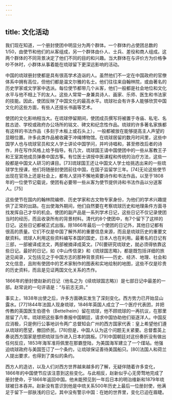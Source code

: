 ```yaml
---
---
---
```

title: 文化活动
---



我们现在知道，一个册封使团中明显分为两个群体。一个群体约占使团总数的1/50，由使节和他们的从客组成，另一个群体由仆人、士兵、差役和商人组成。这两个群体的不同背景决定了他们不同的目的和兴趣。当大群体在与评价方为价格争吵不休时，小群体从事着能在琉球留下更深远影响的活动。

中国的琉球册封使都是具有很高学术造诣的人。虽然他们不一定在中国政府的官僚体系中拥有高位，但他们都是温文尔雅的名士。他们往往来自翰林院，或由著名的历史学家或文学家中选派。每位使节都带几个从客，他们一般都是社会地位和文化水平与他不相上下的友人。这些人常常一身兼具诗人、画家、乐师、医生和书法家的技能。因此，使团反映了中国文化的最高水平。琉球社会有许多人能够欣赏中国文化的这些方面，有些人还擅长书画等艺术。

使团的文化影响相当大。在琉球停留期间，使团成员撰写将被置于寺庙、私宅、名胜古迹、学校或政府办公场所的铭文、碑文和纪念性作品。琉球的许多著名家族都有这样的书法作品（多刻于木板上或石头上），一般都被放在能够提高主人声望的显眼位置。许多此类作品被收藏于冲绳博物馆。在琉球居留的数月时间里，这些中国学人也与琉球官员和文人学士讲论中国学问，并吟诗唱和，甚至修改后者的诗作，并在写作风格上给予指导。有几次，琉球国王请中国使团中的一些从客教王子和王室其他成员弹奏中国古筝。有位医士讲授中医课程和传统的治疗方法，这些一般都是中国文人研习的课目。[73]琉球国王还让中国文人学士给挑选出来的一些琉球学生授课，他们将随册封使团前往中国，在国子监留学三年。[74]无论这些使节出现在官场上还是社会上，都有人坚持不懈地索要诗作和书法作品，以至于1808年的一位使节记载说，使团有必要带一些从客为使节提供诗和书法作品以分送客人。[75]

这些使节在国内的翰林院编修、历史学家和古文物专家身份，为他们的学术兴趣提供了正常的出路。在出使海外期间，他们自然要在考察琉球历史和地理条件方面寻找发挥自己才华的机会。使团的副产品是一系列学术日记，这些日记不仅记录使团当时的经历，而且收录所有的背景材料。清代的8个使团中，有7个留下了这样的日记。这些日记都被正式出版。除1866年最后一个使团的日记外，其他日记都有很高的质量。它们不仅是中国了解外邦的重要信息来源，而且是琉球历史的重要文献资料。琉球人利用这些资料编写本国的国史，日本人也在利用。最著名的日记有三部，一部被译成法文，两部被摘译成英文。[76]要研究琉球史，就必须得依靠这些日记。最好的日记，如《中山传信录》和《琉球国志略》，都是既包括详细的旅途见闻录，又包括见之于中国方志的那种背景资料——历史、经济、地理、社会和文化信息，且附有使团中的艺术家制作的图表和实地绘制的地图，这些不仅是珍贵的历史资料，而且是见证两国文化关系的杰作。

1866年的册封使赵新的日记（他名之为《续琉球国志略》）是七部日记中最差的一部。赵常说的一句评语是：“与前志无异。”

事实上，1838年出使之后，许多方面确实发生了深刻变化。西方势力已开始显山露水。[77]1844年法国人现身琉球，1846年英国人成立了一个医疗代表团，并把传教的英国医生伯德令（Bettelheim）留在琉球，他不顾琉球的一再抗议，在那里居留了八年。琉球把这些事件奏报中国朝廷，请求中国协助他们驱逐洋人。中国反应消极，只是例行公事地训令两广总督知会广州的西方国家代表：皇上希望他们遵从琉球的愿望，撤回侨民。[78]但是，中国人认为这个问题无关紧要。总督耆英上奏说西方国家是想把琉球当作进入日本的跳板。[79]中国朝廷对这份奏折没有做出任何反应，1853年海军准将佩里在那霸登陆，为美国海军建立了一个煤站。他强迫琉球政府与美国签订了一个条约，让琉球保证善待美国船只。[80]法国人和荷兰人提出要求，也得到了类似的条约。

西方人的造访，以及人们对西方世界越来越多的了解，无疑伴随着许多变化，1866年的中国使节应该注意到这些变化。与此相反，赵新似乎心无旁骛地完成了册封使命，于1866年返回中国。他未能预见到一年后日本的明治维新和1879年琉球被日本吞并。赵新没有意识到他是中琉关系500年历史上最后一位册封使，他满足于留下一部肤浅的日记，其中没有警示中国：在她的世界里，变化已迫在眉睫。